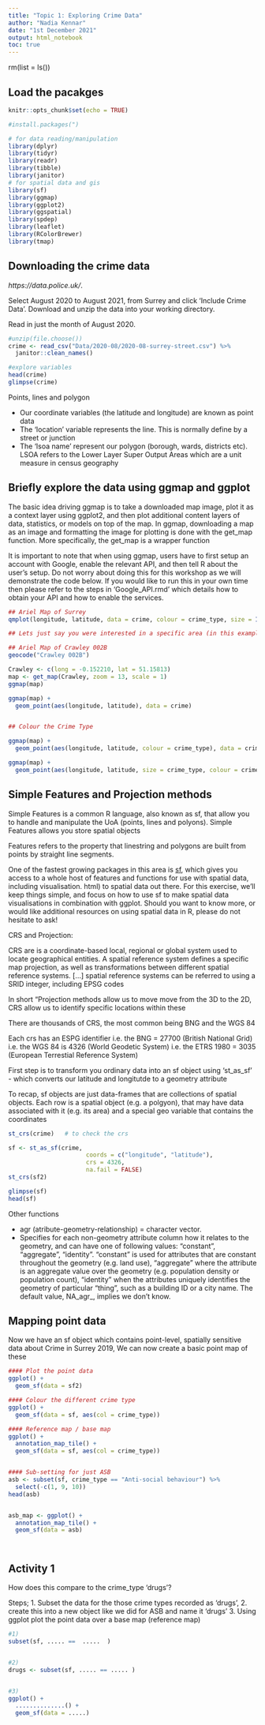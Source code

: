 ```yaml
---
title: "Topic 1: Exploring Crime Data"
author: "Nadia Kennar"
date: "1st December 2021"
output: html_notebook
toc: true
---
```


rm(list = ls())

## Load the pacakges


```r
knitr::opts_chunk$set(echo = TRUE)

#install.packages(")

# for data reading/manipulation 
library(dplyr)
library(tidyr)
library(readr)
library(tibble)
library(janitor)
# for spatial data and gis
library(sf)
library(ggmap)
library(ggplot2)
library(ggspatial)
library(spdep)
library(leaflet) 
library(RColorBrewer)
library(tmap)

```


  
## Downloading the crime data 

 *https://data.police.uk/*. 

Select August 2020 to August 2021, from Surrey and click 'Include Crime Data'. Download and unzip the data into your working directory.

Read in just the month of August 2020. 


```r
#unzip(file.choose())
crime <- read_csv("Data/2020-08/2020-08-surrey-street.csv") %>% 
  janitor::clean_names() 

#explore variables
head(crime)
glimpse(crime)
```


Points, lines and polygon 

- Our coordinate variables (the latitude and longitude) are known as point data 
- The 'location' variable represents the line. This is normally define by a street or junction 
- The 'lsoa name' represent our polygon (borough, wards, districts etc). LSOA refers to the Lower Layer Super Output Areas which are a unit measure in census geography 



## Briefly explore the data using ggmap and ggplot

The basic idea driving ggmap is to take a downloaded map image, plot it as a context layer using ggplot2, and then plot additional content layers of data, statistics, or models on top of the map. In ggmap, downloading a map as an image and formatting the image for plotting is done with the get_map function. More specifically, the get_map is a wrapper function

It is important to note that when using ggmap, users have to first setup an account with Google, enable the relevant API, and then tell R about the user's setup. Do not worry about doing this for this workshop as we will demonstrate the code below. If you would like to run this in your own time then please refer to the steps in 'Google_API.rmd' which details how to obtain your API and how to enable the services. 


```r
## Ariel Map of Surrey
qmplot(longitude, latitude, data = crime, colour = crime_type, size = I(3), darken = .3)

## Lets just say you were interested in a specific area (in this example we will use Crawley 002B)

## Ariel Map of Crawley 002B
geocode("Crawley 002B")

Crawley <- c(long = -0.152210, lat = 51.15813)
map <- get_map(Crawley, zoom = 13, scale = 1)
ggmap(map)

ggmap(map) +
  geom_point(aes(longitude, latitude), data = crime) 


## Colour the Crime Type

ggmap(map) +
  geom_point(aes(longitude, latitude, colour = crime_type), data = crime) 

ggmap(map) +
  geom_point(aes(longitude, latitude, size = crime_type, colour = crime_type), data = crime) 
```




## Simple Features and Projection methods

Simple Features is a common R language, also known as sf, that allow you to handle and manipulate the UoA (points, lines and polyons). Simple Features allows you store spatial objects

Features refers to the property that linestring and polygons are built from points by straight line segments. 

One of the fastest growing packages in this area is [sf](https://github.com/r-spatial/sf), which gives you access to a whole host of features and functions for use with spatial data, including visualisation. html) to spatial data out there. For this exercise, we'll keep things simple, and focus on how to use sf to make spatial data visualisations in combination with ggplot. Should you want to know more, or would like additional resources on using spatial data in R, please do not hesitate to ask!


CRS and Projection: 

CRS are  is a coordinate-based local, regional or global system used to locate geographical entities. A spatial reference system defines a specific map projection, as well as transformations between different spatial reference systems. […] spatial reference systems can be referred to using a SRID integer, including EPSG codes

In short "Projection methods allow us to move move from the 3D to the 2D, CRS allow us to identify specific locations within these 

There are thousands of CRS, the most common being BNG and the WGS 84 

Each crs has an ESPG identifier
i.e. the BNG = 27700 (British National Grid)
i.e. the WGS 84 is 4326 (World Geodetic System)
i.e. the ETRS 1980 = 3035 (European Terrestial Reference System)


First step is to transform you ordinary data into an sf object using 'st_as_sf' - which converts our latitude and longitutde to a geometry attribute

To recap, sf objects are just data-frames that are collections of spatial objects. Each row is a spatial object (e.g. a polgyon), that may have data associated with it (e.g. its area) and a special geo variable that contains the coordinates


```r
st_crs(crime)   # to check the crs

sf <- st_as_sf(crime,                                
                      coords = c("longitude", "latitude"),
                      crs = 4326,     
                      na.fail = FALSE)
st_crs(sf2)

glimpse(sf)
head(sf)
```


Other functions 

- agr (atribute-geometry-relationship) = character vector. 
- Specifies for each non-geometry attribute column how it relates to the geometry, and can have one of following values: "constant", "aggregate", "identity". "constant" is used for attributes that are constant throughout the geometry (e.g. land use), "aggregate" where the attribute is an aggregate value over the geometry (e.g. population density or population count), "identity" when the attributes uniquely identifies the geometry of particular "thing", such as a building ID or a city name. The default value, NA_agr_, implies we don't know.



## Mapping point data 

Now we have an sf object which contains point-level, spatially sensitive data about Crime in Surrey 2019, We can now create a basic point map of these


```r
#### Plot the point data
ggplot() + 
  geom_sf(data = sf2)

#### Colour the different crime type
ggplot() + 
  geom_sf(data = sf, aes(col = crime_type))

#### Reference map / base map  
ggplot() + 
  annotation_map_tile() +
  geom_sf(data = sf, aes(col = crime_type))


#### Sub-setting for just ASB 
asb <- subset(sf, crime_type == "Anti-social behaviour") %>% 
  select(-c(1, 9, 10))
head(asb)


asb_map <- ggplot() +
  annotation_map_tile() +
  geom_sf(data = asb)




```








## Activity 1

How does this compare to the crime_type 'drugs'?

Steps; 
1. Subset the data for the those crime types recorded as 'drugs', 
2. create this into a new object like we did for ASB and name it 'drugs' 
3. Using ggplot plot the point data over a base map (reference map)


```r

#1)
subset(sf, ..... ==  .....  )


#2) 
drugs <- subset(sf, ..... == ..... ) 


#3)
ggplot() +
  ..............() +
  geom_sf(data = .....) 

```











